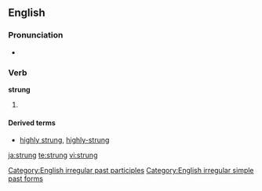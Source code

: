 ==English==

===Pronunciation===
* {{IPA|/'stɻʌɳ/}}
*: {{rhymes|ʌŋ}}

===Verb===
'''strung'''

# {{past of|[[string]]}}

====Derived terms====
* [[highly strung]], [[highly-strung]]

[[Category:English irregular past participles]]
[[Category:English irregular simple past forms]]

[[ja:strung]]
[[te:strung]]
[[vi:strung]]